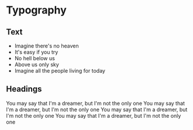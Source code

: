 
<style>
  {`
  .textWrapper {
    margin: 0;
    padding: 0;
  }
  .textWrapper li {
    margin: 0;
    padding: 0;
    list-style: none;
  }
`}
</style>

<Meta title="Foundation/Typography" />

# Typography

## Text

<Canvas>
  <Text>
    <ul className="textWrapper">
      <li>Imagine there's no heaven</li>
      <li>It's easy if you try</li>
      <li>No hell below us</li>
      <li>Above us only sky</li>
      <li>Imagine all the people living for today</li>
    </ul>
  </Text>
</Canvas>

## Headings

<Canvas>
  <Heading level={1}>You may say that I'm a dreamer, but I'm not the only one</Heading>
  <Heading level={2}>You may say that I'm a dreamer, but I'm not the only one</Heading>
  <Heading level={3}>You may say that I'm a dreamer, but I'm not the only one</Heading>
  <Heading level={4}>You may say that I'm a dreamer, but I'm not the only one</Heading>
</Canvas>
